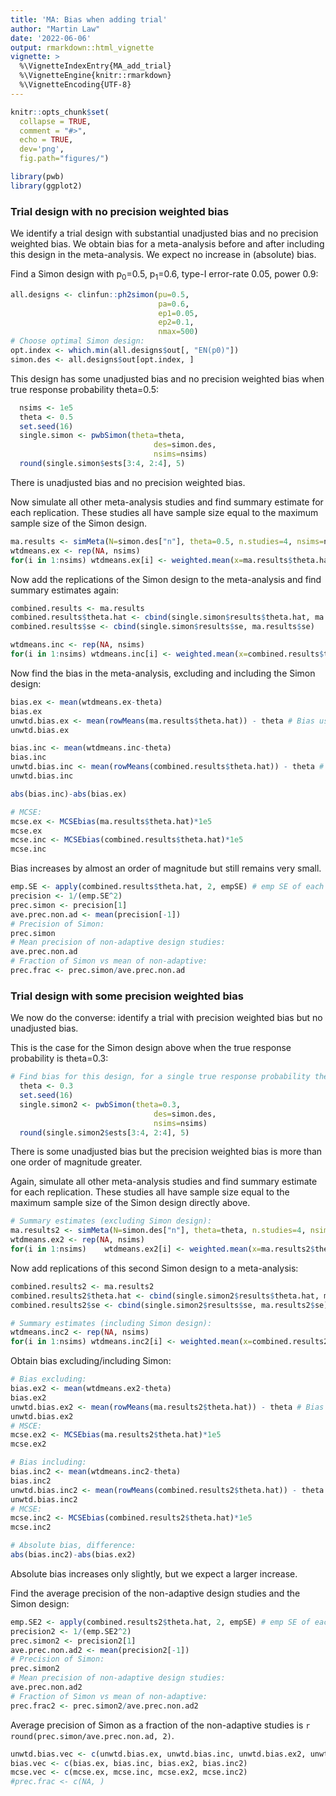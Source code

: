 ```yaml
---
title: 'MA: Bias when adding trial'
author: "Martin Law"
date: '2022-06-06'
output: rmarkdown::html_vignette
vignette: >
  %\VignetteIndexEntry{MA_add_trial}
  %\VignetteEngine{knitr::rmarkdown}
  %\VignetteEncoding{UTF-8}
---
```


```r
knitr::opts_chunk$set(
  collapse = TRUE,
  comment = "#>",
  echo = TRUE,
  dev='png',
  fig.path="figures/")
```

```r
library(pwb)
library(ggplot2)
```

### Trial design with no precision weighted bias

We identify a trial design with substantial unadjusted bias and no precision weighted bias. We obtain bias for a meta-analysis before and after including this design in the meta-analysis. We expect no increase in (absolute) bias.


Find a Simon design with p~0~=0.5, p~1~=0.6, type-I error-rate 0.05, power
0.9:

```r
all.designs <- clinfun::ph2simon(pu=0.5,
                                 pa=0.6,
                                 ep1=0.05,
                                 ep2=0.1,
                                 nmax=500)
# Choose optimal Simon design:
opt.index <- which.min(all.designs$out[, "EN(p0)"])
simon.des <- all.designs$out[opt.index, ]
```


This design has some unadjusted bias and no precision weighted bias when true response probability theta=0.5:

```r
  nsims <- 1e5
  theta <- 0.5
  set.seed(16)
  single.simon <- pwbSimon(theta=theta,
                                des=simon.des,
                                nsims=nsims)
  round(single.simon$ests[3:4, 2:4], 5)
```

There is unadjusted bias and no precision weighted bias.


Now simulate all other meta-analysis studies and find summary estimate for each replication. These studies all have sample size equal to the maximum sample size of the Simon design.

```r
ma.results <- simMeta(N=simon.des["n"], theta=0.5, n.studies=4, nsims=nsims)
wtdmeans.ex <- rep(NA, nsims)
for(i in 1:nsims) wtdmeans.ex[i] <- weighted.mean(x=ma.results$theta.hat[i, ], w=1/ma.results$se[i, ]^2)

```
Now add the replications of the Simon design to the meta-analysis and find summary estimates again:

```r
combined.results <- ma.results
combined.results$theta.hat <- cbind(single.simon$results$theta.hat, ma.results$theta.hat)
combined.results$se <- cbind(single.simon$results$se, ma.results$se)

wtdmeans.inc <- rep(NA, nsims)
for(i in 1:nsims) wtdmeans.inc[i] <- weighted.mean(x=combined.results$theta.hat[i, ], w=1/combined.results$se[i, ]^2)
```

Now find the bias in the meta-analysis, excluding and including the Simon design:

```r
bias.ex <- mean(wtdmeans.ex-theta)
bias.ex
unwtd.bias.ex <- mean(rowMeans(ma.results$theta.hat)) - theta # Bias using simple mean of estimates
unwtd.bias.ex

bias.inc <- mean(wtdmeans.inc-theta)
bias.inc
unwtd.bias.inc <- mean(rowMeans(combined.results$theta.hat)) - theta # Bias using simple mean of estimates
unwtd.bias.inc

abs(bias.inc)-abs(bias.ex)

# MCSE:
mcse.ex <- MCSEbias(ma.results$theta.hat)*1e5
mcse.ex
mcse.inc <- MCSEbias(combined.results$theta.hat)*1e5
mcse.inc

```
Bias increases by almost an order of magnitude but still remains very small.

```r
emp.SE <- apply(combined.results$theta.hat, 2, empSE) # emp SE of each column
precision <- 1/(emp.SE^2)
prec.simon <- precision[1]
ave.prec.non.ad <- mean(precision[-1])
# Precision of Simon:
prec.simon
# Mean precision of non-adaptive design studies:
ave.prec.non.ad
# Fraction of Simon vs mean of non-adaptive:
prec.frac <- prec.simon/ave.prec.non.ad
```

### Trial design with some precision weighted bias

We now do the converse: identify a trial with precision weighted bias but no unadjusted bias.

This is the case for the Simon design above when the true response probability is theta=0.3:

```r
# Find bias for this design, for a single true response probability theta:
  theta <- 0.3
  set.seed(16)
  single.simon2 <- pwbSimon(theta=0.3,
                                des=simon.des,
                                nsims=nsims)
  round(single.simon2$ests[3:4, 2:4], 5)
```
There is some unadjusted bias but the precision weighted bias is more than one order of magnitude greater.


Again, simulate all other meta-analysis studies and find summary estimate for each replication. These studies all have sample size equal to the maximum sample size of the Simon design directly above.

```r
# Summary estimates (excluding Simon design):
ma.results2 <- simMeta(N=simon.des["n"], theta=theta, n.studies=4, nsims=nsims)
wtdmeans.ex2 <- rep(NA, nsims)
for(i in 1:nsims)    wtdmeans.ex2[i] <- weighted.mean(x=ma.results2$theta.hat[i, ], w=1/ma.results2$se[i, ]^2)

```

Now add replications of this second Simon design to a meta-analysis:

```r
combined.results2 <- ma.results2
combined.results2$theta.hat <- cbind(single.simon2$results$theta.hat, ma.results2$theta.hat)
combined.results2$se <- cbind(single.simon2$results$se, ma.results2$se)

# Summary estimates (including Simon design):
wtdmeans.inc2 <- rep(NA, nsims)
for(i in 1:nsims) wtdmeans.inc2[i] <- weighted.mean(x=combined.results2$theta.hat[i, ], w=1/combined.results2$se[i, ]^2)
```

Obtain bias excluding/including Simon:
```r
# Bias excluding:
bias.ex2 <- mean(wtdmeans.ex2-theta)
bias.ex2
unwtd.bias.ex2 <- mean(rowMeans(ma.results2$theta.hat)) - theta # Bias using simple mean of estimates
unwtd.bias.ex2
# MSCE:
mcse.ex2 <- MCSEbias(ma.results2$theta.hat)*1e5
mcse.ex2

# Bias including:
bias.inc2 <- mean(wtdmeans.inc2-theta)
bias.inc2
unwtd.bias.inc2 <- mean(rowMeans(combined.results2$theta.hat)) - theta # Bias using simple mean of estimates
unwtd.bias.inc2
# MCSE:
mcse.inc2 <- MCSEbias(combined.results2$theta.hat)*1e5
mcse.inc2

# Absolute bias, difference:
abs(bias.inc2)-abs(bias.ex2)
```
Absolute bias increases only slightly, but we expect a larger increase.

Find the average precision of the non-adaptive design studies and the Simon design:

```r
emp.SE2 <- apply(combined.results2$theta.hat, 2, empSE) # emp SE of each column
precision2 <- 1/(emp.SE2^2)
prec.simon2 <- precision2[1]
ave.prec.non.ad2 <- mean(precision2[-1])
# Precision of Simon:
prec.simon2
# Mean precision of non-adaptive design studies:
ave.prec.non.ad2
# Fraction of Simon vs mean of non-adaptive:
prec.frac2 <- prec.simon2/ave.prec.non.ad2
```

Average precision of Simon as a fraction of the non-adaptive studies is `r round(prec.simon/ave.prec.non.ad, 2)`.

```r
unwtd.bias.vec <- c(unwtd.bias.ex, unwtd.bias.inc, unwtd.bias.ex2, unwtd.bias.inc2)
bias.vec <- c(bias.ex, bias.inc, bias.ex2, bias.inc2)
mcse.vec <- c(mcse.ex, mcse.inc, mcse.ex2, mcse.inc2)
#prec.frac <- c(NA, )
```

